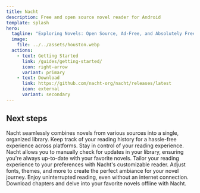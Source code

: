 ```yaml
---
title: Nacht
description: Free and open source novel reader for Android
template: splash
hero:
  tagline: "Exploring Novels: Open Source, Ad-Free, and Absolutely Free."
  image:
    file: ../../assets/houston.webp
  actions:
    - text: Getting Started
      link: /guides/getting-started/
      icon: right-arrow
      variant: primary
    - text: Download
      link: https://github.com/nacht-org/nacht/releases/latest
      icon: external
      variant: secondary
---
```



## Next steps

<CardGrid stagger>
  <Card title="Combined Library & History" icon="open-book">
    Nacht seamlessly combines novels from various sources into a single,
    organized library. Keep track of your reading history for a hassle-free
    experience across platforms.
  </Card>
  <Card title="Manual Update Checking" icon="random">
    Stay in control of your reading experience. Nacht allows you to manually
    check for updates in your library, ensuring you're always up-to-date with
    your favorite novels.
  </Card>
  <Card title="Customizable Reader" icon="open-book">
    Tailor your reading experience to your preferences with Nacht's customizable
    reader. Adjust fonts, themes, and more to create the perfect ambiance for
    your novel journey.
  </Card>
  <Card title="Offline Reading" icon="document">
    Enjoy uninterrupted reading, even without an internet connection. Download
    chapters and delve into your favorite novels offline with Nacht.
  </Card>
</CardGrid>
